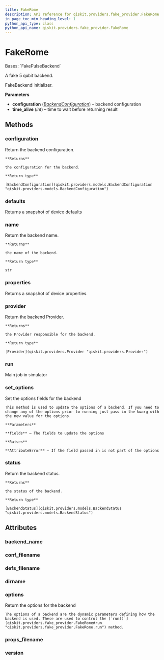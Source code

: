 ```yaml
---
title: FakeRome
description: API reference for qiskit.providers.fake_provider.FakeRome
in_page_toc_min_heading_level: 1
python_api_type: class
python_api_name: qiskit.providers.fake_provider.FakeRome
---
```


# FakeRome

<Class id="qiskit.providers.fake_provider.FakeRome" isDedicatedPage={true} github="https://github.com/qiskit/qiskit/tree/stable/0.24/qiskit/providers/fake_provider/backends/rome/fake_rome.py" signature="FakeRome">
  Bases: `FakePulseBackend`

  A fake 5 qubit backend.

  FakeBackend initializer.

  **Parameters**

  *   **configuration** ([*BackendConfiguration*](qiskit.providers.models.BackendConfiguration "qiskit.providers.models.BackendConfiguration")) – backend configuration
  *   **time\_alive** (*int*) – time to wait before returning result

  ## Methods

  <span id="qiskit-providers-fake-provider-fakerome-configuration" />

  ### configuration

  <Function id="qiskit.providers.fake_provider.FakeRome.configuration" name="configuration" signature="FakeRome.configuration()">
    Return the backend configuration.

    **Returns**

    the configuration for the backend.

    **Return type**

    [BackendConfiguration](qiskit.providers.models.BackendConfiguration "qiskit.providers.models.BackendConfiguration")
  </Function>

  <span id="qiskit-providers-fake-provider-fakerome-defaults" />

  ### defaults

  <Function id="qiskit.providers.fake_provider.FakeRome.defaults" name="defaults" signature="FakeRome.defaults()">
    Returns a snapshot of device defaults
  </Function>

  <span id="qiskit-providers-fake-provider-fakerome-name" />

  ### name

  <Function id="qiskit.providers.fake_provider.FakeRome.name" name="name" signature="FakeRome.name()">
    Return the backend name.

    **Returns**

    the name of the backend.

    **Return type**

    str
  </Function>

  <span id="qiskit-providers-fake-provider-fakerome-properties" />

  ### properties

  <Function id="qiskit.providers.fake_provider.FakeRome.properties" name="properties" signature="FakeRome.properties()">
    Returns a snapshot of device properties
  </Function>

  <span id="qiskit-providers-fake-provider-fakerome-provider" />

  ### provider

  <Function id="qiskit.providers.fake_provider.FakeRome.provider" name="provider" signature="FakeRome.provider()">
    Return the backend Provider.

    **Returns**

    the Provider responsible for the backend.

    **Return type**

    [Provider](qiskit.providers.Provider "qiskit.providers.Provider")
  </Function>

  <span id="qiskit-providers-fake-provider-fakerome-run" />

  ### run

  <Function id="qiskit.providers.fake_provider.FakeRome.run" name="run" signature="FakeRome.run(run_input, **kwargs)">
    Main job in simulator
  </Function>

  <span id="qiskit-providers-fake-provider-fakerome-set-options" />

  ### set\_options

  <Function id="qiskit.providers.fake_provider.FakeRome.set_options" name="set_options" signature="FakeRome.set_options(**fields)">
    Set the options fields for the backend

    This method is used to update the options of a backend. If you need to change any of the options prior to running just pass in the kwarg with the new value for the options.

    **Parameters**

    **fields** – The fields to update the options

    **Raises**

    **AttributeError** – If the field passed in is not part of the options
  </Function>

  <span id="qiskit-providers-fake-provider-fakerome-status" />

  ### status

  <Function id="qiskit.providers.fake_provider.FakeRome.status" name="status" signature="FakeRome.status()">
    Return the backend status.

    **Returns**

    the status of the backend.

    **Return type**

    [BackendStatus](qiskit.providers.models.BackendStatus "qiskit.providers.models.BackendStatus")
  </Function>

  ## Attributes

  ### backend\_name

  <Attribute id="qiskit.providers.fake_provider.FakeRome.backend_name" name="backend_name" attributeValue="'fake_rome'" />

  ### conf\_filename

  <Attribute id="qiskit.providers.fake_provider.FakeRome.conf_filename" name="conf_filename" attributeValue="'conf_rome.json'" />

  ### defs\_filename

  <Attribute id="qiskit.providers.fake_provider.FakeRome.defs_filename" name="defs_filename" attributeValue="'defs_rome.json'" />

  ### dirname

  <Attribute id="qiskit.providers.fake_provider.FakeRome.dirname" name="dirname" attributeValue="'/home/computertreker/git/qiskit/qiskit/.tox/docs/lib/python3.8/site-packages/qiskit/providers/fake_provider/backends/rome'" />

  ### options

  <Attribute id="qiskit.providers.fake_provider.FakeRome.options" name="options">
    Return the options for the backend

    The options of a backend are the dynamic parameters defining how the backend is used. These are used to control the [`run()`](qiskit.providers.fake_provider.FakeRome#run "qiskit.providers.fake_provider.FakeRome.run") method.
  </Attribute>

  ### props\_filename

  <Attribute id="qiskit.providers.fake_provider.FakeRome.props_filename" name="props_filename" attributeValue="'props_rome.json'" />

  ### version

  <Attribute id="qiskit.providers.fake_provider.FakeRome.version" name="version" attributeValue="1" />
</Class>

